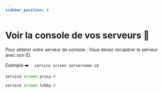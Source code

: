 ```yaml
---
sidebar_position: 6
---
```

# Voir la console de vos serveurs 🧐  

Pour obtenir votre serveur de console : Vous devez récupérer le serveur avec son ID.

Exemple ➡️  ``  service screen servername-id``


<Tabs>

  <TabItem value="proxy" label="DreamNetwork.jar - Exemple Proxy" default>

```jsx title=/root/DNLauncher.jar
service screen proxy-0
```

  </TabItem>
  <TabItem value="server" label="DreamNetwork.jar - Exemple Serveur">

```jsx title=/root/DNLauncher.jar
service screen lobby-0
```

  </TabItem>
</Tabs>



